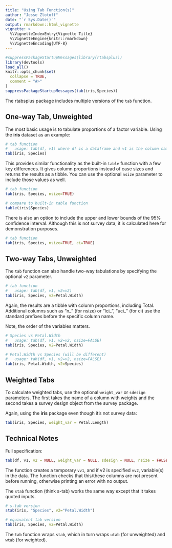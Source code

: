 ```yaml
---
title: "Using Tab Function(s)"
author: "Jesse Zlotoff"
date: "`r Sys.Date()`"
output: rmarkdown::html_vignette
vignette: >
  %\VignetteIndexEntry{Vignette Title}
  %\VignetteEngine{knitr::rmarkdown}
  %\VignetteEncoding{UTF-8}
---
```


```r
#suppressPackageStartupMessages(library(rtabsplus))
library(devtools)
load_all()
knitr::opts_chunk$set(
  collapse = TRUE,
  comment = "#>"
)
suppressPackageStartupMessages(tab(iris,Species))
```

The rtabsplus package includes multiple versions of the `tab` function.

## One-way Tab, Unweighted

The most basic usage is to tabulate proportions of a factor variable.  Using the **iris** dataset as an example:

```r
# tab function
#   usage: tab(df, v1) where df is a dataframe and v1 is the column name
tab(iris, Species)
```

This provides similar functionality as the built-in `table` function with a few key differences.  It gives column proportions instead of case sizes and returns the results as a tibble.  You can use the optional `nsize` parameter to include those values as well.

```r
# tab function
tab(iris, Species, nsize=TRUE)

# compare to built-in table function
table(iris$Species)
```

There is also an option to include the upper and lower bounds of the 95% confidence interval.  Although this is not survey data, it is calculated here for demonstration purposes.

```r
# tab function
tab(iris, Species, nsize=TRUE, ci=TRUE)
```

## Two-way Tabs, Unweighted

The `tab` function can also handle two-way tabulations by specifying the optional `v2` parameter.

```r
# tab function
#   usage: tab(df, v1, v2=v2)
tab(iris, Species, v2=Petal.Width)
```

Again, the results are a tibble with column proportions, including Total.  Additional columns such as "n_" (for nsize) or "lci_", "uci_" (for ci) use the standard prefixes before the specific column name.

Note, the order of the variables matters.

```r
# Species vs Petal.Width
#   usage: tab(df, v1, v2=v2, nsize=FALSE)
tab(iris, Species, v2=Petal.Width)

# Petal.Width vs Species (will be different)
#   usage: tab(df, v1, v2=v2, nsize=FALSE)
tab(iris, Petal.Width, v2=Species)
```

## Weighted Tabs

To calculate weighted tabs, use the optional `weight_var` or `sdesign` parameters.  The first takes the name of a column with weights and the second takes a survey design object from the survey package.

Again, using the **iris** package even though it's not survey data:

```r
tab(iris, Species, weight_var = Petal.Length)
```

## Technical Notes

Full specification: 

```r
tab(df, v1, v2 = NULL, weight_var = NULL, sdesign = NULL, nsize = FALSE, ci = FALSE, to_factor=TRUE)
```

The function creates a temporary `vv1`, and if v2 is specified `vv2`, variable(s) in the data.  The function checks that this/these columns are not present before running, otherwise printing an error with no output.

The `stab` function (think s-tab) works the same way except that it takes quoted inputs.
```r
# s-tab version
stab(iris, "Species", v2="Petal.Width")

# equivalent tab version
tab(iris, Species, v2=Petal.Width)
```

The `tab` function wraps `stab`, which in turn wraps `utab` (for unweighted) and `wtab` (for weighted).

